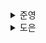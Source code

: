<details>
  <summary>준영</summary>
  ### 사용 사례 시나리오 3: Valtio

Valtio의 주요 특징은 다음과 같다.

- 앞서 설명한 라이브러리들과 다르게 변경 가능한 `갱신 모델` 기반
- Zustand와 같은 모듈 상태 사용 (Provider가 필요하지 않음)
- **Proxy**를 활용한 `상태 사용 추적` 으로 자동 리렌더링 최적화

### 또 다른 모듈 상태 라이브러리인 Valitio 살펴보기

Valito는 불변 상태 모델이 아닌 갱신 모델 기반의 상태 관리 라이브러리이다.<br/>
따라서 `state.count++` 과 같이 일반 JavaScript 코드처럼 상태의 갱신이 가능하다.<br/>
그럼 이러한 변경사항을 어떻게 감지할까?<br/>
Valtio는 Proxy를 활용하여 이를 구현하였다.

✅ Valtio가 Proxy를 활용한 라이브러리라고 소개했을때, `useSyncExternalStore` 훅을 사용하지 않을까라는 생각을 했다.<br/>
우선 먼저, 실제로 소스코드를 확인해보니 Valtio에서 제공하는 함수인 proxy는 상태로 사용할 객체를 파라미터로 받아 JavaScript의 [Proxy](https://developer.mozilla.org/ko/docs/Web/JavaScript/Reference/Global_Objects/Proxy)를 생성하는 함수인 것을 확인할 수 있었다.<br/>
Proxy라는 객체가 JavaScript 안에 내장되어있는 줄은 몰랐는데, “한 객체에 대한 기본 작업을 가로채고 재정의하는 역할”을 수행한다고 한다.<br/>
따라서 책에서 소개한 것처럼 **객체와 해당 객체의 변경을 감지하는 핸들러를 생성**할 수 있다.

```tsx
const buildProxyFunction = (
  /* ... */

  newProxy = <T extends object>(target: T, handler: ProxyHandler<T>): T => new Proxy(target, handler),

  /* ... */
) => [
  /* ... */

  newProxy,

  /* ... */
];
```

```tsx
export function proxy<T extends object>(baseObject: T = {} as T): T {
  return defaultProxyFunction(baseObject);
}
```

Valtio에서는 proxy 함수 내부적으로 `buildProxyFunction` 함수를 통해 Proxy 객체를 만들어 반환할 배열에 담아주고, 이를 활용하여 프록시 객체를 생성한다.<br/>
그리고 useSnapshot 함수는 이렇게 proxy 함수로 생성된 프록시 객체를 파라미터로 받아 `useSyncExternalStore` 훅을 활용하여 스냅샷과 스냅샷의 변경사항이 발생했을때의 동작을 callback으로 받아 처리하는 것을 확인할 수 있었다.

```tsx
export function useSnapshot<T extends object>(
  proxyObject: T,
  options?: Options,
): Snapshot<T> {
  const notifyInSync = options?.sync
  // per-proxy & per-hook affected, it's not ideal but memo compatible
  // eslint-disable-next-line react-hooks/exhaustive-deps
  const affected = useMemo(() => new WeakMap<object, unknown>(), [proxyObject])
  const lastSnapshot = useRef<Snapshot<T>>()
  let inRender = true
  const currSnapshot = useSyncExternalStore(
    useCallback(
      (callback) => {
        const unsub = subscribe(proxyObject, callback, notifyInSync)
        callback() // Note: do we really need this?
        return unsub
      },
      [proxyObject, notifyInSync],
    ),
    () => {
      const nextSnapshot = snapshot(proxyObject)
      /* ... */
      return nextSnapshot
    },
    () => snapshot(proxyObject),
  )
  /* ... */
  return ...;
}
```

### 프락시를 활용한 변경 감지 및 불변 상태 생성하기

Valtio는 Proxy를 사용해 변경이 불가능한 객체인 `snapshot`을 생성할 수 있다.<br/>
snapshot 함수를 통해 이 객체를 생성할 수 있는데, `Object.freeze`가 사용되어 변경이 불가능하다.

```tsx
import { proxy, snapshot } from 'valtio';

const state = proxy({ count: 0 }); // 변경이 가능한 Proxy 객체 생성

const snap = snapshot(state); // 변경이 불가능한 snapshot 생성
```

위 함수들은 중첩된 객체에 대해서도 작동하며 **snapshot 생성을 최적화**한다.

```tsx
const state = proxy({
  obj1: { c: 0 },
  obj2: { c: 0 },
});

const snap1 = snapshot(state); // { obj1: { c: 0 }, obj2: { c: 0 } }

++state.obj1.c;

const snap2 = snapshot(state); // { obj1: { c: 1 }, obj2: { c: 0 } }
```

snap1과 snap2는 다른 참조를 가지기 때문에 `snap1 !== snap2` 이다.<br/>
하지만 내부에 중첩된 객체에 대해선 어떨까?<br/>
`snap1.obj1`과 `snap2.obj1`은 값이 다르지만, `snap1.obj2`와 `snap1.obj2`는 같다.<br/>
따라서 obj2는 변경할 필요가 없어 `snap1.obj2 === snap2.obj2`는 유지된다.<br/>
이렇듯 `snap1.obj2`와 `snap1.obj2` 의 참조가 동일하다는 것은 **메모리가 공유된다**라는 것이다.<br/>
Valtio는 이렇게 **필요할 때만 snapshot을 생성하여 메모리 사용량을 최적화**한다.

### 프락시를 활용한 리렌더링 최적화

Valtio는 예전 장에서 나왔던 `속성 접근 감지` 방식으로 리렌더링을 최적화한다.<br/>
이때 접근 감지를 위해 Proxy를 사용한다.<br/>
접근은 useSnapshot 훅에 의해 추적 정보로 감지되며, **추적 정보를 기반으로 useSnapshot 훅은 필요한 경우에만 리렌더링을 감지**한다.<br/>
기본적으로 일반 객체와 배열을 포함하는 어떤 객체도 완전하게 지원한다.

✅ 먼저, “중첩된 객체”라는 말이 뭘까를 예전 장에 등장했을때부터 계속 생각해봐도 잘 이해가 가지않았다.<br/>
하지만 이번 장을 통해 단순히 객체 안에 객체가 속성으로 들어가 있는 경우라는 것을 이해했다..<br/>
그리고 책에서는 proxy 함수의 Proxy와 useSnapshot 함수의 Proxy를 다르게 이야기한다.<br/>
처음에 잘 이해가 되지 않았지만, 다시 곱씹어보며 생각해본 결과, 다음과 같이 생각하였다.

> proxy 함수의 Proxy

로컬에서 Proxy 객체의 변경을 감지하고, 이를 모듈 상태에 반영한다.

> useSnapshot 함수의 Proxy

모듈 상태의 속성 변경을 감지하고 해당 속성을 사용하고 있는 컴포넌트들에 반영하기 위해 새로운 snapshot을 제공하는 Proxy로 이해하였다.<br/>
따라서 Proxy 객체의 갱신이 일어나면, 모듈 상태가 갱신되고, 변경사항을 snapshot에 뿌려주는 것으로 이해하였다.<br/>
해당 snapshot이 변경되어 참조가 바뀌기 때문에 리액트는 이를 감지하고 리렌더링을 일으키는 것 같다.<br/>
Zustand의 선택자 함수 활용 대신 **객체의 속성 접근**으로 좀더 편하게 사용할 수 있는 것은 장점 같긴하다.

### 작은 애플리케이션 만들어보기

해당 부분은 Valtio를 활용하여 TodoList를 구현하는 예시로 이루어진 절로 넘어가겠습니다!

✅ 해당 절을 보면서 이전에 C와 C++을 다룰 때와 비슷하게 로직을 구현하여 친숙한 느낌을 받았다.<br/>
하지만 리액트를 사용하면서 좀 어색하다는 느낌을 같이 받았다.

```tsx
const removeTodo = (id: string) => {
  const index = state.todos.findIndex((item) => item.id === id);
  state.todos.splice(index, 1);
};

// 리액트로 했다면 이런 식으로 하지 않았을까..
setState((prev) => [...prev.filter((item) => item.id !== id)]);
```

보통 리액트의 컴포넌트 안에서는 로직을 숨기고 뷰에 집중하는 느낌을 많이 받았는데, 로직을 구현하더라도 훅으로 분리하거나 setState와 같은 함수로 명시되어 상태가 갱신되는 포인트를 잘 알 수 있었기 때문이다.<br/>
하지만 Valtio는 Proxy 객체를 직접 조작하여 모듈 상태를 갱신하고 리렌더링이 일어난다.<br/>
따라서 이 둘이 혼용될 경우, 여러 사람이 코드를 작성한 느낌을 받을 것 같다는 생각이 들었다.<br/>
뭔가 프로그래밍 방식이 나뉜 것 같아 보이기 때문이다.<br/>
이 책을 통해 Valtio라는 라이브러리를 처음 접했는데, 그중 하나가 이러한 이유로 즐겨 사용되지 않았기 때문이지 않을까 생각했다.

### 이 접근 방식의 장단점

Valtio는 두 가지 상태 업데이트 모델이 있다.

- 변경 가능한 Proxy 객체
- 변경이 불가능한 snapshot

JavaScript 자체는 변경을 허용하지만, 리액트는 불변 상태 기반이다.<br/>
따라서 두 모델을 같이 사용할 경우, 이를 혼동하지 않도록 주의해야 한다.<br/>
괜찮은 해결책은 Valtio의 상태와 리액트의 상태를 명확히 분리하는 것이다.<br/>
또한 JavaScript 자체적으로 제공하는 함수들을 사용할 수 있다는 것이 장점이다.

```tsx
array.splice(index, 1);

[...array.slice(0,index), ...array.slice(index + 1)]
// 사실 위에보단 아래처럼 하지 않을까 싶긴한데..
[...array.filter((item, idx) => idx !== index)]
```

Zustand와 비교하였을때, Zustand는 조건이 많아질수록 useStore 훅을 많이 필요로 한다.<br/>
하지만 Valtio는 모듈 상태 기반으로 proxy와 그에 해당하는 snapshot만 가져와 사용하면 된다.
단점은 예측 가능성이 떨어진다는 것이다.<br/>
내부적으로 렌더링 최적화를 진행하기 때문에 동작을 디버깅할 때 예측이 어려울 수 있다.<br/>
따라서 상황에 따라 올바르게 사용하자.

✅ ”괜찮은 해결책은 Valtio의 상태와 리액트의 상태를 명확히 분리하는 것이다.”라는 문구를 보고,

> 갑자기 문득 든 생각인데 훅으로 분리해서 사용하면 꽤나 좋을 것 같기도?!

라는 생각을 했다.

상태를 갱신할 때, 로직을 좀더 간결하고 읽기 쉽게 작성할 수 있을 것 같았기 때문이다.<br/>
따라서 훅으로 분리하여 잘 사용한다면 꽤나 유용하게 사용할 수 있을듯 싶다.

</details><details>
  <summary>도은</summary>
  - `Valtio`는 변경 가능한 갱신 모델 기반
- 모듈 상태용
- 리액트와의 통합을 위해 Proxy를 사용해 변경 불가능한 스냅숏을 가져온다.
- Proxy를 활용해 자동으로 리렌더링 최적화
- selector 필요 X
- 자동 렌더링 최적화: 상태 사용 추적(state usage tracking)
  - 상태의 어느 부분이 사용되는지 감지 가능
  - 사용된 부분이 변경될 경우에만 컴포넌트를 리렌더링

### 또 다른 모듈 상태 라이브러리인 Valtio 살펴보기

- `Zustand`와 비슷하게 스토어 생성
  ```jsx
  const store = create(() => ({
    count: 0,
    text: 'hello',
  }));
  ```
- 상태를 갱신하기 위해서는, setState를 사용
  - 상태를 불변으로 갱신하기 위해서

**`🤔 상태를 불변으로 갱신?`**

- 상태(state)를 직접 수정하지 않고,
- 기존 상태를 기반으로 새로운 상태 객체를 생성하여 상태를 갱신하는 방식

→ React에서 setState와 동일하다

- 만약 불변 갱신 규칙을 따를 필요가 없다면?
  ```jsx
  ++count;
  ```
- Proxy를 사용한다면 이를 구현할 수 있을 것이다.
  - 객체 연산을 감지하기 위한 핸들러를 만드는 데 활용 가능
- 예를 들어 다음과 같이 객체 변경을 감지하는 `set` 핸들러를 추가 가능
  ```jsx
  const proxyObject = new Proxy(
    {
      count: 0,
      text: 'hello',
    },
    {
      set: (target, prop, value) => {
        console.log('start setting', prop);
        target[prop] = value;
        console.log('end setting', prop);
      },
    },
  );
  ```
- new Proxy(객체, 핸들러를 담는 컬렉션 객체)
- 실행하면 다음과 같다.
  ```
  > ++proxyObject.count
  start setting count
  end setting count
  1
  ```
- Proxy는 모든 변경을 감지 가능 → 기술적으로 `Zustand`의 `setState`와 유사한 동작 구현 가능
- ⭐️ `Valtio`는 Proxy를 활용해 상태 변경을 감지하는 라이브러리!

**`🤔 Proxy 객체`**

> [MDN](https://developer.mozilla.org/ko/docs/Web/JavaScript/Reference/Global_Objects/Proxy)

### 프락시를 활용한 변경 감지 및 불변 상태 생성하기

- `Valtio`는 Proxy를 사용하여
- **변경 가능한 객체에서 변경 불가능한 객체를 생성**
- ⭐️ `불변 객체 = 스냅숏(snapshot)`
- `Valtio`를 통해 `proxy` 함수를 사용하면 **변경 가능한 객체를 생성 가능**

```jsx
import { proxy } from 'valtio';

// 👇 변경 가능한 객체를 생성한 것
const state = proxy({ count: 0 });
```

- 불변 객체를 생성하려면 `snapshot` 함수 사용

```jsx
import { snapshot } from 'valtio';

// NOTE: const state = proxy({ count: 0 });
// 👇 Object.freeze로 동경 → 변경 불가능한 객체
const snap1 = snapshot(state);

// 변경 가능한 객체를 변화시킴
// 👇 이전과 동일한 참조를 가진다.
+state.count;

// 새로운 참조
// snap1과 snap2는 불변이므로 snap1 === snap2로 동등성 확인
const snap2 = snapshot(state);
```

- ⭐️ `proxy`와 `snapshot` 함수는 중첩된 객체에 대해서도 작동, 최적화
- 필요한 경우에만 스냅숏을 생성 → 메모리 사용량 최적화

**`🤔 Valtio가 snapshot이라는 개념을 사용하는 이유?`**

- 직접 수정하는 것이 사용법 측면에서 편리하지만
- 싱글톤 관점에서 객체의 직접적인 수정은 예상치 못한 결과를...
- 그래서 `Valtio`는 snapshot이라는 개념을 사용해서
  - 현재 상태를 복사해서 새 객체로 반환

**`🤔 snapshot을 사용하면 왜 변경사항을 감지하고 렌더링 최적화가 가능한걸까?`**

- 상태가 변경될 때마다 스냅샷으로, 어떤 부분이 변경되었는지를 정확히 파악
- 사용하고 있는 부분의 변경사항이 업데이트되었을 때만 리렌더링
- 😨 정확히 어떻게 구현되었길래 객체에서 필요한 부분만 업데이트가 가능한 건지 궁금하다

### 이 접근 방식의 장단점

- React의 불변 상태를 중심으로 동작 → 혼동..
- 코드를 줄이기에는 도움이 됨

</details>